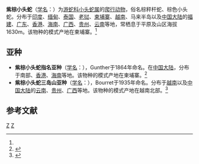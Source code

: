 {{Speciesbox
| status = 
| status_system = 
| genus = Oligodon
| species = cinereus
| image = Black cross-barred Kukri snake Oligodon cinereus.jpg
| authority = [[阿尔伯特·甘瑟|Günther]], 1864<ref name='id4649'>{{cite web| url =http://www.bioinfo.cn/db05/BjdwSpecies.php?action=view&id=4649| title =紫棕小头蛇| work =《中国动物物种编目数据库》| publisher =中国科学院微生物研究所| author =中国科学院动物研究所| accessdate =2009-04-11| deadurl =yes| archiveurl =https://web.archive.org/web/20160305071416/http://www.bioinfo.cn/db05/BjdwSpecies.php?action=view&id=4649| archivedate =2016-03-05}}</ref>
}}

'''紫棕小头蛇'''（[[学名|学名]]：{{lang|la|''Oligodon cinereus''}}）为[[游蛇科|游蛇科]][[小头蛇属|小头蛇属]]的[[爬行动物|爬行动物]]，俗名棕秤杆蛇、棕色小头蛇。分布于[[印度|印度]]、[[缅甸|缅甸]]、[[泰国|泰国]]、[[老挝|老挝]]、[[柬埔寨|柬埔寨]]、[[越南|越南]]、马来半岛以及[[中国大陆|中国大陆]]的[[福建|福建]]、[[广东|广东]]、[[香港|香港]]、[[海南|海南]]、[[广西|广西]]、[[贵州|贵州]]、[[云南|云南]]等地，常栖息于平原及山区海拔1630m。该物种的模式产地在柬埔寨。<ref name='id4649'/>

==亚种==
*'''紫棕小头蛇指名亚种'''（[[学名|学名]]：{{lang|la|''Oligodon cinereus cinereus''}}），Gunther于1864年命名。在[[中国大陆|中国大陆]]，分布于南部、[[香港|香港]]、[[海南|海南]]等地。该物种的模式产地在柬埔寨。<ref name='id4650'>{{cite web| url =http://www.bioinfo.cn/db05/BjdwSpecies.php?action=view&id=4650| title =紫棕小头蛇指名亚种| work =《中国动物物种编目数据库》| publisher =中国科学院微生物研究所| author =中国科学院动物研究所| accessdate =2009-04-11| deadurl =yes| archiveurl =https://web.archive.org/web/20160305041313/http://www.bioinfo.cn/db05/BjdwSpecies.php?action=view&id=4650| archivedate =2016-03-05}}</ref>
*'''紫棕小头蛇三岛山亚种'''（[[学名|学名]]：{{lang|la|''Oligodon cinerens tamdaoensis''}}），Bourret于1935年命名。分布于[[越南|越南]]以及[[中国大陆|中国大陆]]的[[云南|云南]]、[[贵州|贵州]]、[[广西|广西]]等地。该物种的模式产地在越南北部。<ref name='id4651'>{{cite web| url =http://www.bioinfo.cn/db05/BjdwSpecies.php?action=view&id=4651| title =紫棕小头蛇三岛山亚种| work =《中国动物物种编目数据库》| publisher =中国科学院微生物研究所| author =中国科学院动物研究所| accessdate =2009-04-11| deadurl =yes| archiveurl =https://web.archive.org/web/20160305055715/http://www.bioinfo.cn/db05/BjdwSpecies.php?action=view&id=4651| archivedate =2016-03-05}}</ref>

== 参考文献 ==
{{reflist}}

{{Taxonbar|from=Q2707023}}

[[Category:小头蛇属|Z]]
[[Category:1864年描述的动物|Z]]